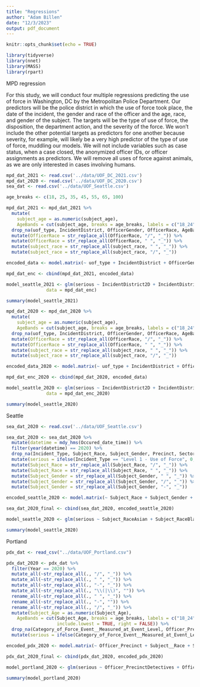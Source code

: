 ```yaml
---
title: "Regressions"
author: "Adam Billen"
date: "12/3/2023"
output: pdf_document
---
```


```r
knitr::opts_chunk$set(echo = TRUE)
```
```r
library(tidyverse)
library(nnet)
library(MASS)
library(rpart)
```
MPD regression

For this study, we will conduct four multiple regressions predicting the
use of force in Washington, DC by the Metropolitan Police Department.
Our predictors will be the police district in which the use of force
took place, the date of the incident, the gender and race of the officer
and the age, race, and gender of the subject. The targets will be the
type of use of force, the disposition, the department action, and the
severity of the force. We won't include the other potential targets as
predictors for one another because severity, for example, will likely be
a very high predictor of the type of use of force, muddling our models.
We will not include variables such as case status, when a case closed,
the anonymized officer IDs, or officer assignments as predictors. We
will remove all uses of force against animals, as we are only interested
in cases involving humans.\


```r
mpd_dat_2021 <- read.csv('../data/UOF_DC_2021.csv')
mpd_dat_2020 <- read.csv('../data/UOF_DC_2020.csv')
sea_dat <- read.csv('../data/UOF_Seattle.csv')
```



```r
age_breaks <- c(18, 25, 35, 45, 55, 65, 100)

mpd_dat_2021 <- mpd_dat_2021 %>%
  mutate(
    subject_age = as.numeric(subject_age),
    AgeBands = cut(subject_age, breaks = age_breaks, labels = c("18_24", "25_34", "35_44", "45_54", "55_65", "66_100"), include.lowest = TRUE, right = FALSE)) %>%
  drop_na(uof_type, IncidentDistrict, OfficerGender, OfficerRace, AgeBands, subject_race, subject_gender) %>%
  mutate(OfficerRace = str_replace_all(OfficerRace, "/", "_")) %>%
  mutate(OfficerRace = str_replace_all(OfficerRace, " ", "_")) %>%
  mutate(subject_race = str_replace_all(subject_race, " ", "_")) %>%
  mutate(subject_race = str_replace_all(subject_race, "/", "_"))

encoded_data <- model.matrix(~ uof_type + IncidentDistrict + OfficerGender + OfficerRace + AgeBands + subject_race + subject_gender, data = mpd_dat_2021)

mpd_dat_enc <- cbind(mpd_dat_2021, encoded_data)

model_seattle_2021 <- glm(serious ~ IncidentDistrict2D + IncidentDistrict3D + IncidentDistrict4D + IncidentDistrict5D + IncidentDistrict6D + IncidentDistrictOther + OfficerGenderMale + OfficerRaceBlack_African_American + OfficerRaceHispanic + OfficerRaceOther + OfficerRaceWhite_Caucasian + AgeBands25_34 + AgeBands35_44 + AgeBands45_54 + AgeBands55_65 + AgeBands66_100 + subject_raceBlack_African_American + subject_raceHispanic + subject_raceOther + subject_raceWhite_Caucasian + subject_genderMale,
               data = mpd_dat_enc)

summary(model_seattle_2021)
```
```r
mpd_dat_2020 <- mpd_dat_2020 %>%
  mutate(
    subject_age = as.numeric(subject_age),
    AgeBands = cut(subject_age, breaks = age_breaks, labels = c("18_24", "25_34", "35_44", "45_54", "55_65", "66_100"), include.lowest = TRUE, right = FALSE)) %>%
  drop_na(uof_type, IncidentDistrict, OfficerGender, OfficerRace, AgeBands, subject_race, subject_gender) %>%
  mutate(OfficerRace = str_replace_all(OfficerRace, "/", "_")) %>%
  mutate(OfficerRace = str_replace_all(OfficerRace, " ", "_")) %>%
  mutate(subject_race = str_replace_all(subject_race, " ", "_")) %>%
  mutate(subject_race = str_replace_all(subject_race, "/", "_"))

encoded_data_2020 <- model.matrix(~ uof_type + IncidentDistrict + OfficerGender + OfficerRace + AgeBands + subject_race + subject_gender, data = mpd_dat_2020)

mpd_dat_enc_2020 <- cbind(mpd_dat_2020, encoded_data)

model_seattle_2020 <- glm(serious ~ IncidentDistrict2D + IncidentDistrict3D + IncidentDistrict4D + IncidentDistrict5D + IncidentDistrict6D + IncidentDistrictOther + OfficerGenderMale + OfficerRaceHispanic + OfficerRaceOther + OfficerRaceWhite_Caucasian + AgeBands25_34 + AgeBands35_44 + AgeBands45_54 + AgeBands55_65 + AgeBands66_100 + subject_raceBlack_African_American + subject_raceHispanic + subject_raceWhite_Caucasian + subject_genderMale,
               data = mpd_dat_enc_2020)

summary(model_seattle_2020)
```
Seattle
```r
sea_dat_2020 <- read.csv('../data/UOF_Seattle.csv')

sea_dat_2020 <- sea_dat_2020 %>%
  mutate(datetime = mdy_hms(Occured_date_time)) %>%
  filter(year(datetime) == 2020) %>%
  drop_na(Incident_Type, Subject_Race, Subject_Gender, Precinct, Sector, Beat) %>%
  mutate(serious = ifelse(Incident_Type == "Level 1 - Use of Force", 0, 1)) %>%
  mutate(Subject_Race = str_replace_all(Subject_Race, "/", "_")) %>%
  mutate(Subject_Race = str_replace_all(Subject_Race, " ", "_")) %>%
  mutate(Subject_Gender = str_replace_all(Subject_Gender, " ", "_")) %>%
  mutate(Subject_Gender = str_replace_all(Subject_Gender, "/", "_")) %>%
  mutate(Subject_Gender = str_replace_all(Subject_Gender, "-", "_"))

encoded_seattle_2020 <- model.matrix(~ Subject_Race + Subject_Gender + Precinct + Sector + Beat, data = sea_dat_2020)

sea_dat_2020_final <- cbind(sea_dat_2020, encoded_seattle_2020)

model_seattle_2020 <- glm(serious ~ Subject_RaceAsian + Subject_RaceBlack_or_African_American + Subject_RaceHispanic_or_Latino + Subject_RaceNat_Hawaiian_Oth_Pac_Islander + Subject_RaceNot_Specified + Subject_RaceTwo_or_More_Races + Subject_RaceWhite + Subject_GenderFemale + Subject_GenderMale + Subject_GenderNon_binary + Subject_GenderOther + Subject_GenderTransgender_Female + Subject_GenderTransgender_Male + Subject_GenderUnknown + Precinct0 + PrecinctEast + PrecinctNorth + PrecinctOOJ + PrecinctSouth + PrecinctSouthwest + PrecinctWest, data = sea_dat_2020_final)

summary(model_seattle_2020)
```
Portland
```r
pdx_dat <- read_csv("../data/UOF_Portland.csv")

pdx_dat_2020 <- pdx_dat %>%
  filter(Year == 2020) %>%
  mutate_all(~str_replace_all(., "/", "_")) %>%
  mutate_all(~str_replace_all(., " ", "_")) %>%
  mutate_all(~str_replace_all(., "-", "_")) %>%
  mutate_all(~str_replace_all(., "\\(|\\)", "")) %>%
  rename_all(~str_replace_all(., " ", "_")) %>%
  rename_all(~str_replace_all(., "-", "")) %>%
  rename_all(~str_replace_all(., "/", "_")) %>%
  mutate(Subject_Age = as.numeric(Subject_Age),
    AgeBands = cut(Subject_Age, breaks = age_breaks, labels = c("18_24", "25_34", "35_44", "45_54", "55_65", "66_100"),
                   include.lowest = TRUE, right = FALSE)) %>%
  drop_na(Category_of_Force_Event__Measured_at_Event_Level, Officer_Precinct, Subject__Race, Subject__Sex, Subject__Transient, Subject_Age) %>%
  mutate(serious = ifelse(Category_of_Force_Event__Measured_at_Event_Level == "IV", 0, 1))

encoded_pdx_2020 <- model.matrix(~ Officer_Precinct + Subject__Race + Subject__Sex + Subject__Transient + Subject_Age, data = pdx_dat_2020)

pdx_dat_2020_final <- cbind(pdx_dat_2020, encoded_pdx_2020)

model_portland_2020 <- glm(serious ~ Officer_PrecinctDetectives + Officer_PrecinctEast_Precinct + Officer_PrecinctFamily_Services + Officer_PrecinctK9 + Officer_PrecinctNorth_Precinct + Officer_PrecinctSERT + Officer_PrecinctTOD + Officer_PrecinctTraffic + Officer_PrecinctTraining + Officer_PrecinctTransit_PPB_Only + Subject__RaceBlack + Subject__RaceHispanic + Subject__RaceNative_American + Subject__RaceUnknown + Subject__RaceWhite + Subject__SexMale + Subject__TransientUnknown + Subject__TransientYes + Subject_Age, data = pdx_dat_2020_final)

summary(model_portland_2020)
```

